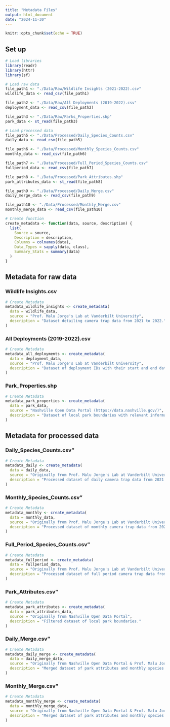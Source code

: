 ```yaml
---
title: "Metadata Files"
output: html_document
date: "2024-11-30"
---
```


```r
knitr::opts_chunk$set(echo = TRUE)
```

## Set up
```r

# Load libraries
library(readr)
library(httr)
library(sf)

# Load raw data
file_path1 <- "./Data/Raw/Wildlife Insights (2021-2022).csv"
wildlife_data <- read_csv(file_path1)

file_path2 <- "./Data/Raw/All Deployments (2019-2022).csv"
deployment_data <- read_csv(file_path2)

file_path3 <- "./Data/Raw/Parks_Properties.shp"
park_data <- st_read(file_path3)

# Load processed data
file_path5 <- "./Data/Processed/Daily_Species_Counts.csv"
daily_data <- read_csv(file_path5)

file_path6 <- "./Data/Processed/Monthly_Species_Counts.csv"
monthly_data <- read_csv(file_path6)

file_path7 <- "./Data/Processed/Full_Period_Species_Counts.csv"
fullperiod_data <- read_csv(file_path7)

file_path8 <- "./Data/Processed/Park_Attributes.shp"
park_attributes_data <- st_read(file_path8)

file_path9 <- "./Data/Processed/Daily_Merge.csv"
daily_merge_data <- read_csv(file_path9)

file_path10 <- "./Data/Processed/Monthly_Merge.csv"
monthly_merge_data <- read_csv(file_path10)

# Create function
create_metadata <- function(data, source, description) {
  list(
    Source = source,
    Description = description,
    Columns = colnames(data),
    Data_Types = sapply(data, class),
    Summary_Stats = summary(data)
  )
}
```

## Metadata for raw data

### Wildlife Insights.csv

```r
# Create Metadata
metadata_wildlife_insights <- create_metadata(
  data = wildlife_data,
  source = "Prof. Malu Jorge's Lab at Vanderbilt University",
  description = "Dataset detailing camera trap data from 2021 to 2022."
)
```

### All Deployments (2019-2022).csv

```r
# Create Metadata
metadata_all_deployments <- create_metadata(
  data = deployment_data,
  source = "Prof. Malu Jorge's Lab at Vanderbilt University",
  description = "Dataset of deployment IDs with their start and end dates."
)
```

### Park_Properties.shp

```r
# Create Metadata
metadata_park_properties <- create_metadata(
  data = park_data,
  source = "Nashville Open Data Portal (https://data.nashville.gov/)",
  description = "Dataset of local park boundaries with relevant information."
)
```


## Metadata for processed data

### Daily_Species_Counts.csv"

```r
# Create Metadata
metadata_daily <- create_metadata(
  data = daily_data,
  source = "Originally from Prof. Malu Jorge's Lab at Vanderbilt University",
  description = "Processed dataset of daily camera trap data from 2021 to 2022."
)
```

### Monthly_Species_Counts.csv"

```r
# Create Metadata
metadata_monthly <- create_metadata(
  data = monthly_data,
  source = "Originally from Prof. Malu Jorge's Lab at Vanderbilt University",
  description = "Processed dataset of monthly camera trap data from 2021 to 2022."
)
```

### Full_Period_Species_Counts.csv"

```r
# Create Metadata
metadata_fullperiod <- create_metadata(
  data = fullperiod_data,
  source = "Originally from Prof. Malu Jorge's Lab at Vanderbilt University",
  description = "Processed dataset of full period camera trap data from 2021 to 2022."
)
```

### Park_Attributes.csv"

```r
# Create Metadata
metadata_park_attributes <- create_metadata(
  data = park_attributes_data,
  source = "Originally from Nashville Open Data Portal",
  description = "Filtered dataset of local park boundaries."
)
```

### Daily_Merge.csv"

```r
# Create Metadata
metadata_daily_merge <- create_metadata(
  data = daily_merge_data,
  source = "Originally from Nashville Open Data Portal & Prof. Malu Jorge's Lab",
  description = "Merged dataset of park attributes and monthly species counts."
)
```

### Monthly_Merge.csv"

```r
# Create Metadata
metadata_monthly_merge <- create_metadata(
  data = monthly_merge_data,
  source = "Originally from Nashville Open Data Portal & Prof. Malu Jorge's Lab",
  description = "Merged dataset of park attributes and monthly species counts."
)
```
